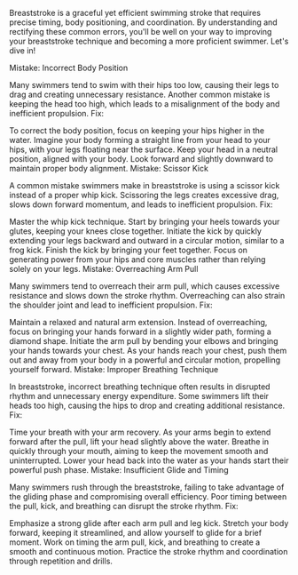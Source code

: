 Breaststroke is a graceful yet efficient swimming stroke that requires precise timing, body positioning, and coordination. By understanding and rectifying these common errors, you'll be well on your way to improving your breaststroke technique and becoming a more proficient swimmer. Let's dive in!

Mistake: Incorrect Body Position

Many swimmers tend to swim with their hips too low, causing their legs to drag and creating unnecessary resistance.
Another common mistake is keeping the head too high, which leads to a misalignment of the body and inefficient propulsion.
Fix:

To correct the body position, focus on keeping your hips higher in the water. Imagine your body forming a straight line from your head to your hips, with your legs floating near the surface.
Keep your head in a neutral position, aligned with your body. Look forward and slightly downward to maintain proper body alignment.
Mistake: Scissor Kick

A common mistake swimmers make in breaststroke is using a scissor kick instead of a proper whip kick.
Scissoring the legs creates excessive drag, slows down forward momentum, and leads to inefficient propulsion.
Fix:

Master the whip kick technique. Start by bringing your heels towards your glutes, keeping your knees close together.
Initiate the kick by quickly extending your legs backward and outward in a circular motion, similar to a frog kick. Finish the kick by bringing your feet together.
Focus on generating power from your hips and core muscles rather than relying solely on your legs.
Mistake: Overreaching Arm Pull

Many swimmers tend to overreach their arm pull, which causes excessive resistance and slows down the stroke rhythm.
Overreaching can also strain the shoulder joint and lead to inefficient propulsion.
Fix:

Maintain a relaxed and natural arm extension. Instead of overreaching, focus on bringing your hands forward in a slightly wider path, forming a diamond shape.
Initiate the arm pull by bending your elbows and bringing your hands towards your chest.
As your hands reach your chest, push them out and away from your body in a powerful and circular motion, propelling yourself forward.
Mistake: Improper Breathing Technique

In breaststroke, incorrect breathing technique often results in disrupted rhythm and unnecessary energy expenditure.
Some swimmers lift their heads too high, causing the hips to drop and creating additional resistance.
Fix:

Time your breath with your arm recovery. As your arms begin to extend forward after the pull, lift your head slightly above the water.
Breathe in quickly through your mouth, aiming to keep the movement smooth and uninterrupted.
Lower your head back into the water as your hands start their powerful push phase.
Mistake: Insufficient Glide and Timing

Many swimmers rush through the breaststroke, failing to take advantage of the gliding phase and compromising overall efficiency.
Poor timing between the pull, kick, and breathing can disrupt the stroke rhythm.
Fix:

Emphasize a strong glide after each arm pull and leg kick. Stretch your body forward, keeping it streamlined, and allow yourself to glide for a brief moment.
Work on timing the arm pull, kick, and breathing to create a smooth and continuous motion. Practice the stroke rhythm and coordination through repetition and drills.